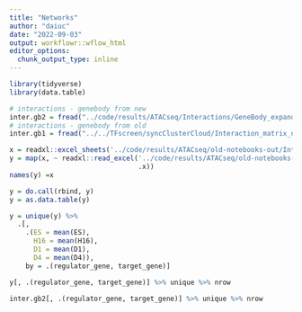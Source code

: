 ```yaml
---
title: "Networks"
author: "daiuc"
date: "2022-09-03"
output: workflowr::wflow_html
editor_options:
  chunk_output_type: inline
---
```


```r
library(tidyverse)
library(data.table)
```


```r
# interactions - genebody from new
inter.gb2 = fread("../code/results/ATACseq/Interactions/GeneBody_expanded.tsv.gz")
# interactions - genebody from old
inter.gb1 = fread("../../TFscreen/syncClusterCloud/Interaction_matrix_nofilter_AllTF_20200107.csv")
```

```r
x = readxl::excel_sheets('../code/results/ATACseq/old-notebooks-out/Interactions_AllTF_ATAC_20220903.xlsx')
y = map(x, ~ readxl::read_excel('../code/results/ATACseq/old-notebooks-out/Interactions_AllTF_ATAC_20220903.xlsx',
                                .x))
names(y) =x
```

```r
y = do.call(rbind, y)
y = as.data.table(y)
```

```r
y = unique(y) %>% 
  .[, 
    .(ES = mean(ES),
      H16 = mean(H16),
      D1 = mean(D1),
      D4 = mean(D4)),
    by = .(regulator_gene, target_gene)]
```

```r
y[, .(regulator_gene, target_gene)] %>% unique %>% nrow
```

```r
inter.gb2[, .(regulator_gene, target_gene)] %>% unique %>% nrow
```


